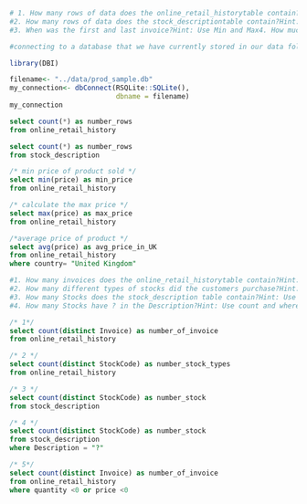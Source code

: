 ```r
# 1. How many rows of data does the online_retail_historytable contain?Hint: Use Count
#2. How many rows of data does the stock_descriptiontable contain?Hint: Use Count
#3. When was the first and last invoice?Hint: Use Min and Max4. How much is the average price of goods sold in the United Kingdom?Hint: Use Average  and where
```

```r
#connecting to a database that we have currently stored in our data folder

library(DBI)

filename<- "../data/prod_sample.db"
my_connection<- dbConnect(RSQLite::SQLite(),
                          dbname = filename)
my_connection
```
```sql
select count(*) as number_rows
from online_retail_history
```

```sql
select count(*) as number_rows
from stock_description
```

```sql
/* min price of product sold */
select min(price) as min_price
from online_retail_history
```
```sql
/* calculate the max price */
select max(price) as max_price
from online_retail_history

```

```sql
/*average price of product */
select avg(price) as avg_price_in_UK
from online_retail_history
where country= "United Kingdom"
```
```r
#1. How many invoices does the online_retail_historytable contain?Hint: Use Count and Distinct
#2. How many different types of stocks did the customers purchase?Hint: Use Count and Distinct
#3. How many Stocks does the stock_description table contain?Hint: Use Count and distinctAny idea why they would be different?
#4. How many Stocks have ? in the Description?Hint: Use count and where5. How many Invoices have a negative quantity or a negative price?Hint: Use count andwhere
```

```sql
/* 1*/
select count(distinct Invoice) as number_of_invoice
from online_retail_history
```
```sql
/* 2 */
select count(distinct StockCode) as number_stock_types
from online_retail_history
```
```sql
/* 3 */
select count(distinct StockCode) as number_stock
from stock_description
```
```sql
/* 4 */
select count(distinct StockCode) as number_stock
from stock_description
where Description = "?"
```
```sql
/* 5*/
select count(distinct Invoice) as number_of_invoice
from online_retail_history
where quantity <0 or price <0
```



